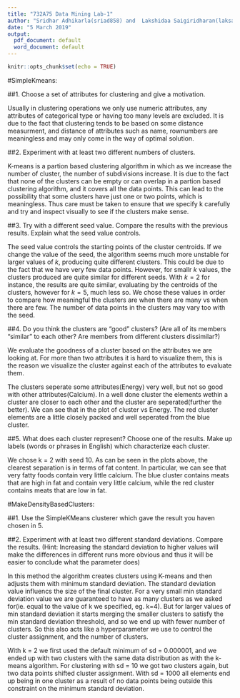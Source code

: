 ```yaml
---
title: "732A75 Data Mining Lab-1"
author: "Sridhar Adhikarla(sriad858) and  Lakshidaa Saigiridharan(laksa656)"
date: "5 March 2019"
output:
  pdf_document: default
  word_document: default
---
```


```r
knitr::opts_chunk$set(echo = TRUE)
```

#SimpleKmeans: 

##1. Choose a set of attributes for clustering and give a motivation.

Usually in clustering operations we only use numeric attributes, any attributes of categorical type or having too many levels are excluded. It is due to the fact that clustering tends to be based on some distance measurment, and distance of attributes such as name, rownumbers are meaningless and may only come in the way of optimal solution.


\includegraphics[]{pic1.jpg}

##2. Experiment with at least two different numbers of clusters.
\includegraphics[]{kmean_k_2.jpg}
\includegraphics[]{kmean_k_5.jpg}

\includegraphics[]{kmean_k_2_visualization.jpg}
\includegraphics[]{kmean_k_5_visualization.jpg}

K-means is a partion based clustering algorithm in which as we increase the number of cluster, the number of subdivisions increase. It is due to the fact that none of the clusters can be empty or can overlap in a partion based clustering algorithm, and it covers all the data points. This can lead to the possibility that some clusters have just one or two points, which is meaningless. Thus care must be taken to ensure that we specify k carefully and try and inspect visually to see if the clusters make sense.

##3. Try with a different seed value. Compare the results with the previous results. Explain what the seed value controls.

\includegraphics[]{kmean_k_2_seed999.jpg}
\includegraphics[]{kmean_k_5_seed999.jpg}
\includegraphics[]{kmean_k_2_visualization_seed999.jpg}
\includegraphics[]{kmean_k_5_visualization_seed999.jpg}


The seed value controls the starting points of the cluster centroids. If we change the value of the seed, the algorithm seems much more unstable for larger values of $k$, producing quite different clusters. This could be due to the fact that we have very few data points. However, for smallr $k$ values, the clusters produced are quite similar for different seeds. With $k=2$ for instance, the results are quite similar, evaluating by the centroids of the clusters, however for $k=5$, much less so. We chose these values in order to compare how meaningful the clusters are when there are many vs when there are few. The number of data points in the clusters may vary too with the seed.

##4. Do you think the clusters are "good" clusters? (Are all of its members "similar" to each other? Are members from different clusters dissimilar?)

\includegraphics[]{kmean_k_2_visualization_energy.jpg}
\includegraphics[]{kmean_k_2_visualization_protein.jpg}
\includegraphics[]{kmean_k_2_visualization_calcium.jpg}

We evaluate the goodness of a cluster based on the attributes we are looking at. For more than two attributes it is hard to visualize them, this is the reason we visualize the cluster against each of the attributes to evaluate them.

The clusters seperate some attributes(Energy) very well, but not so good with other attributes(Calcium). In a well done cluster the elements wethin a cluster are closer to each other and the cluster are seperated(further the better). We can see that in the plot of cluster vs Energy. The red cluster elements are a little closely packed and well seperated from the blue cluster.

##5. What does each cluster represent? Choose one of the results. Make up labels (words or phrases in English) which characterize each cluster.

\includegraphics[]{kmean_k_2_visualization_fat.jpg}

We chose k = 2 with seed 10. As can be seen in the plots above, the clearest separation is in terms of fat content. In particular, we can see that very fatty foods contain very little calcium. The blue cluster contains meats that are high in fat and contain very little calcium, while the red cluster contains meats that are low in fat.

#MakeDensityBasedClusters: 

##1. Use the SimpleKMeans clusterer which gave the result you haven chosen in 5.

##2. Experiment with at least two different standard deviations. Compare the results. (Hint: Increasing the standard deviation to higher values will make the differences in different runs more obvious and thus it will be easier to conclude what the parameter does) 

\includegraphics[]{density_based_cluster_sigma_1.jpg}
\includegraphics[]{density_based_cluster_sigma_2.jpg}
\includegraphics[]{density_based_cluster_sigma_3.jpg}

In this method the algorithm creates clusters using K-means and then adjusts them with minimum standard deviation. The standard deviation value influencs the size of the final cluster. For a very small min standard deviation value we are guaranteed to have as many clusters as we asked for(ie. equal to the value of k we specified, eg. k=4). But for larger values of min standard deviation it starts merging the smaller clusters to satisfy the min standard deviation threshold, and so we end up with fewer number of clusters. So this also acts like a hyperparameter we use to control the cluster assignment, and the number of clusters.

With k = 2 we first used the default minimum of sd = 0.000001, and we ended up with two clusters with the same data distribution as with the k-means algorithm. For clustering with sd = 10 we got two clusters again, but two data points shifted cluster assignment. With sd = 1000 all elements end up being in one cluster as a result of no data points being outside this constraint on the minimum standard deviation.